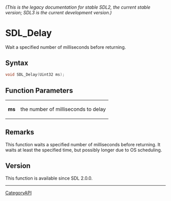 ====== (This is the legacy documentation for stable SDL2, the current stable version; SDL3 is the current development version.) ======
= SDL_Delay =

Wait a specified number of milliseconds before returning.

== Syntax ==

<syntaxhighlight lang='c'>
void SDL_Delay(Uint32 ms);
</syntaxhighlight>

== Function Parameters ==

{|
|'''ms'''
|the number of milliseconds to delay
|}

== Remarks ==

This function waits a specified number of milliseconds before returning. It
waits at least the specified time, but possibly longer due to OS
scheduling.

== Version ==

This function is available since SDL 2.0.0.

----
[[CategoryAPI]]


